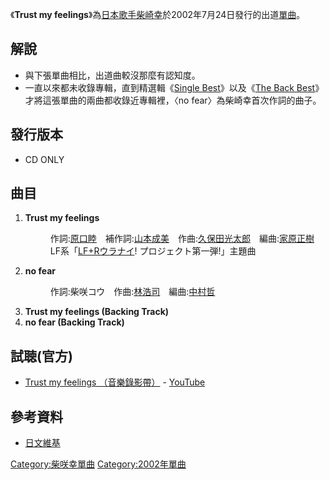 {{noteTA
|G1=JP Show
}}
{{Infobox Single
| Name           = Trust my feelings
| Artist         = [[柴咲幸|柴咲幸]]
| Album          = 
| A-side         = 
| B-side         = no fear
| Released       = 2002年7月24日
| Format         = 
| Recorded       = 
| Genre          = [[J-POP|J-POP]]
| Length         = 19分6秒
| Label          = [[環球音樂_(日本)|環球音樂]]
| Writer         = [[原口睦|原口睦]]、[[山本成美|山本成美]]、[[久保田光太郎|久保田光太郎]]
| Producer       = 
| Certification  = 
| Chart position = *第50名（[[公信榜|公信榜]]）
| Last single    = 
| This single    = '''Trust my feelings'''<br />（2002年）
| Next single    = '''[[月的淚滴|月的淚滴]]'''<br />（2003年）
}}

《'''Trust my feelings'''》為[[日本|日本]][[歌手|歌手]][[柴崎幸|柴崎幸]]於2002年7月24日發行的出道[[單曲|單曲]]。

==解說==
*與下張單曲相比，出道曲較沒那麼有認知度。
*一直以來都未收錄專輯，直到精選輯《[[Single_Best|Single Best]]》以及《[[The_Back_Best|The Back Best]]》才將這張單曲的兩曲都收錄近專輯裡，〈no fear〉為柴崎幸首次作詞的曲子。

==發行版本==
*CD ONLY

==曲目==
#'''Trust my feelings'''
#:作詞:[[原口睦|原口睦]]　補作詞:[[山本成美|山本成美]]　作曲:[[久保田光太郎|久保田光太郎]]　編曲:[[家原正樹|家原正樹]]
#:LF系「[[LF+R|LF+R]]ウラナイ! プロジェクト第一弾!」主題曲
#'''no fear'''
#:作詞:柴咲コウ　作曲:[[林浩司|林浩司]]　編曲:[[中村哲_(作曲家)|中村哲]]
#'''Trust my feelings (Backing Track)'''
#'''no fear (Backing Track)'''

== 試聴(官方) ==
*[http://www.youtube.com/watch?feature=player_embedded&v=yETpsCZxiDo Trust my feelings （音樂錄影帶）] - [[YouTube|YouTube]]

==參考資料==
*[http://ja.wikipedia.org/wiki/Trust_my_feelings 日文維基]{{Wayback|url=http://ja.wikipedia.org/wiki/Trust_my_feelings |date=20140428211739 }}

{{柴咲幸}}


{{Single-stub}}
[[Category:柴咲幸單曲|Category:柴咲幸單曲]]
[[Category:2002年單曲|Category:2002年單曲]]